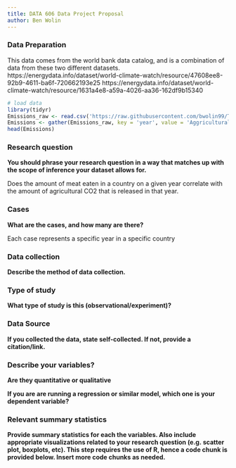 ```yaml
---
title: DATA 606 Data Project Proposal
author: Ben Wolin
---
```


### Data Preparation
This data comes from the world bank data catalog, and is a combination of data from these two different datasets.
https://energydata.info/dataset/world-climate-watch/resource/47608ee8-92b9-4611-ba6f-720662193e25
https://energydata.info/dataset/world-climate-watch/resource/1631a4e8-a59a-4026-aa36-162df9b15340

```r
# load data
library(tidyr)
Emissions_raw <- read.csv('https://raw.githubusercontent.com/bwolin99/TestRepo/refs/heads/main/606%20Final/Emissions.csv',row.names = NULL)
Emissions <- gather(Emissions_raw, key = 'year', value = 'Aggricultural Emissions',3:31)
head(Emissions)
```


### Research question 

**You should phrase your research question in a way that matches up with the scope of inference your dataset allows for.**

Does the amount of meat eaten in a country on a given year correlate with the amount of agricultural CO2 that is released in that year. 


### Cases 

**What are the cases, and how many are there?**

Each case represents a specific year in a specific country 


### Data collection 

**Describe the method of data collection.**



### Type of study 

**What type of study is this (observational/experiment)?**



### Data Source 

**If you collected the data, state self-collected. If not, provide a citation/link.**




### Describe your variables?

**Are they quantitative or qualitative**

**If you are are running a regression or similar model, which one is your dependent variable?**


### Relevant summary statistics 

**Provide summary statistics for each the variables. Also include appropriate visualizations related to your research question (e.g. scatter plot, boxplots, etc). This step requires the use of R, hence a code chunk is provided below. Insert more code chunks as needed.**

```r

```
